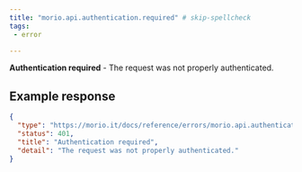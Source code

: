 ```yaml
---
title: "morio.api.authentication.required" # skip-spellcheck
tags:
 - error

---
```

<!-- MORIO_AUTO_GENERATED_CONTENT_STARTS - Manual changes made below will be overwritten skip-spellcheck -->
__Authentication required__ - The request was not properly authenticated.
<!-- MORIO_AUTO_GENERATED_CONTENT_ENDS - Manual changes made above will be overwritten skip-spellcheck -->


<!-- MORIO_AUTO_GENERATED_CONTENT_STARTS - Manual changes made below will be overwritten skip-spellcheck -->
## Example response

```json
{
  "type": "https://morio.it/docs/reference/errors/morio.api.authentication.required",
  "status": 401,
  "title": "Authentication required",
  "detail": "The request was not properly authenticated."
}
```
<!-- MORIO_AUTO_GENERATED_CONTENT_ENDS - Manual changes made above will be overwritten skip-spellcheck -->
